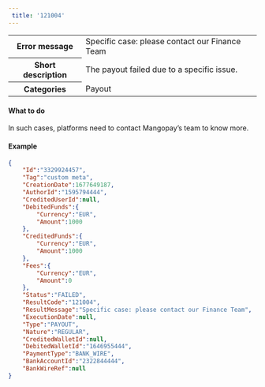 ```yaml
---  
 title: '121004'  
---  
```

  
<table>
    <tbody>
        <tr>
            <th scope="row"><strong>Error message</strong></th>
            <td>Specific case: please contact our Finance Team</td>
        </tr>
        <tr>
            <th scope="row"><strong>Short description</strong></th>
            <td>The payout failed due to a specific issue.</td>
        </tr>
        <tr>
            <th scope="row"><strong>Categories</strong></th>
            <td>  
<div class="label">Payout</div>
</td>
        </tr>
    </tbody>
</table>  

#### What to do  

In such cases, platforms need to contact Mangopay’s team to know more.  

#### Example  
```json API Response
{
    "Id":"3329924457",
    "Tag":"custom meta",
    "CreationDate":1677649187,
    "AuthorId":"1595794444",
    "CreditedUserId":null,
    "DebitedFunds":{
        "Currency":"EUR",
        "Amount":1000
    },
    "CreditedFunds":{
        "Currency":"EUR",
        "Amount":1000
    },
    "Fees":{
        "Currency":"EUR",
        "Amount":0
    },
    "Status":"FAILED",
    "ResultCode":"121004",
    "ResultMessage":"Specific case: please contact our Finance Team",
    "ExecutionDate":null,
    "Type":"PAYOUT",
    "Nature":"REGULAR",
    "CreditedWalletId":null,
    "DebitedWalletId":"1646955444",
    "PaymentType":"BANK_WIRE",
    "BankAccountId":"2322844444",
    "BankWireRef":null
}
```